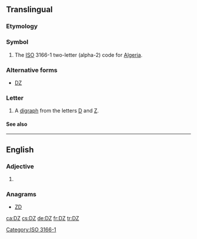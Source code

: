 {{also|dz|Dz|.dz|dź|dž|Dž|DŽ}}
==Translingual==

===Etymology===
{{rfe|lang=mul}}

===Symbol===
{{head|mul|symbol}}

# The [[ISO]] 3166-1 two-letter (alpha-2) code for [[Algeria]].

===Alternative forms===
* [[Ǳ]]

===Letter===
{{mul-letter|upper=DZ|mixed=Dz|lower=dz|script=Latn}}

# A [[digraph]] from the letters [[D]] and [[Z]].

====See also====
{{Latn-script}}

[[Category:ISO 3166-1]]

----

==English==

===Adjective===
{{en-adj|-}}

# {{abbreviation of|dizygotic|lang=en}}

===Anagrams===
* [[ZD#English|ZD]]

[[ca:DZ]]
[[cs:DZ]]
[[de:DZ]]
[[fr:DZ]]
[[tr:DZ]]